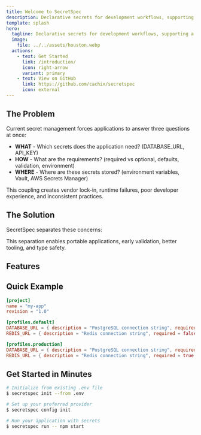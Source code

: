 ```yaml
---
title: Welcome to SecretSpec
description: Declarative secrets for development workflows, supporting a variety of storage backends.
template: splash
hero:
  tagline: Declarative secrets for development workflows, supporting a variety of storage backends.
  image:
    file: ../../assets/houston.webp
  actions:
    - text: Get Started
      link: /introduction/
      icon: right-arrow
      variant: primary
    - text: View on GitHub
      link: https://github.com/cachix/secretspec
      icon: external
---
```



## The Problem

Current secret management forces applications to answer three questions at once:

- **WHAT** - Which secrets does the application need? (DATABASE_URL, API_KEY)
- **HOW** - What are the requirements? (required vs optional, defaults, validation, environment)
- **WHERE** - Where are these secrets stored? (environment variables, Vault, AWS Secrets Manager)

This coupling creates vendor lock-in, runtime failures, poor developer experience, and inconsistent practices.

## The Solution

SecretSpec separates these concerns:

<CardGrid>
	<LinkCard 
		title="WHAT secrets are needed" 
		href="/reference/configuration/"
		description="Declared in secretspec.toml"
	/>
	<LinkCard 
		title="HOW requirements vary" 
		href="/concepts/profiles/"
		description="Managed through profiles"
	/>
	<LinkCard 
		title="WHERE secrets are stored" 
		href="/concepts/providers/"
		description="Configured via providers"
	/>
</CardGrid>

This separation enables portable applications, early validation, better tooling, and type safety.

## Features

<CardGrid>
	<LinkCard 
		title="Configuration Inheritance" 
		href="/concepts/inheritance/"
		description="Share common secrets across projects using extends"
	/>
	<LinkCard 
		title="Type-Safe Rust SDK" 
		href="/sdk/rust/"
		description="Generate strongly-typed structs from your configuration"
	/>
	<LinkCard 
		title="Smart Discovery" 
		href="/quick-start/"
		description="Import existing secrets from .env files automatically"
	/>
	<LinkCard 
		title="CLI Tools" 
		href="/reference/cli/"
		description="Check, set, and run commands with secrets injected"
	/>
	<LinkCard 
		title="Multiple Providers" 
		href="/concepts/providers/"
		description="Support for Keyring, dotenv, 1Password, LastPass, and more"
	/>
	<LinkCard 
		title="Early Validation" 
		href="/concepts/overview/"
		description="Catch missing secrets before your application starts"
	/>
</CardGrid>

## Quick Example

```toml
[project]
name = "my-app"
revision = "1.0"

[profiles.default]
DATABASE_URL = { description = "PostgreSQL connection string", required = true }
REDIS_URL = { description = "Redis connection string", required = false, default = "redis://localhost:6379" }

[profiles.production]
DATABASE_URL = { description = "PostgreSQL connection string", required = true }
REDIS_URL = { description = "Redis connection string", required = true }
```

## Get Started in Minutes

```bash
# Initialize from existing .env file
$ secretspec init --from .env

# Set up your preferred provider
$ secretspec config init

# Run your application with secrets
$ secretspec run -- npm start
```
